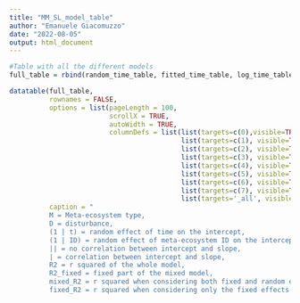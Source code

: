 ```yaml
---
title: "MM_SL_model_table"
author: "Emanuele Giacomuzzo"
date: "2022-08-05"
output: html_document
---
```


```r
#Table with all the different models
full_table = rbind(random_time_table, fitted_time_table, log_time_table)

datatable(full_table, 
          rownames = FALSE,
          options = list(pageLength = 100,
                         scrollX = TRUE,
                         autoWidth = TRUE,
                         columnDefs = list(list(targets=c(0),visible=TRUE, width='160'),
                                           list(targets=c(1), visible=TRUE, width='10'),
                                           list(targets=c(2), visible=TRUE, width='10'),
                                           list(targets=c(3), visible=TRUE, width='10'),
                                           list(targets=c(4), visible=TRUE, width='10'),
                                           list(targets=c(5), visible=TRUE, width='10'),
                                           list(targets=c(6), visible=TRUE, width='10'),
                                           list(targets=c(7), visible=TRUE, width='10'),
                                           list(targets='_all', visible=FALSE))),
          caption = "
          M = Meta-ecosystem type, 
          D = disturbance, 
          (1 | t) = random effect of time on the intercept,
          (1 | ID) = random effect of meta-ecosystem ID on the intercept, 
          || = no correlation between intercept and slope,
          | = correlation between intercept and slope,
          R2 = r squared of the whole model,
          R2_fixed = fixed part of the mixed model,
          mixed_R2 = r squared when considering both fixed and random effects (conditional r squared), 
          fixed_R2 = r squared when considering only the fixed effects (marginal r squared)")
```
